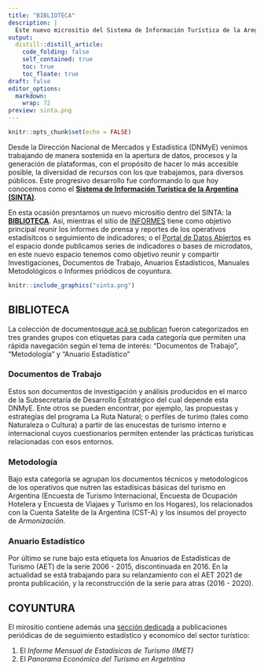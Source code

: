 ```yaml
---
title: "BIBLIOTECA"
description: |
  Este nuevo micrositio del Sistema de Información Turística de la Aregntina (SINTA) reune investigaciones, documentos de trabajo, documentos metodológicos y de coyunutra del sector turístico producidos por la DNMyE
output:
  distill::distill_article:
    code_folding: false
    self_contained: true
    toc: true
    toc_floate: true
draft: false    
editor_options: 
  markdown: 
    wrap: 72
preview: sinta.png
---
```


```r
knitr::opts_chunk$set(echo = FALSE)
```

Desde la Dirección Nacional de Mercados y Estadística (DNMyE) venimos trabajando de manera sostenida en la apertura de datos, procesos y la generación de plataformas, con el propósito de hacer lo más accesible posible, la diversidad de recursos con los que trabajamos, para diversos públicos. Este progresivo desarrollo fue conformando lo que hoy conocemos como el [**Sistema de Información Turística de la Argentina (SINTA)**](https://www.yvera.tur.ar/sinta/).

En esta ocasión presntamos un nuevo micrositio dentro del SINTA: la [**BIBLIOTECA**](https://biblioteca.yvera.tur.ar/). Así, mientras el sitio de [INFORMES](https://www.yvera.tur.ar/sinta/informe) tiene como objetivo principal reunir los informes de prensa y reportes de los operativos estadísitcos o seguimiento de indicadores; o el [Portal de Datos Abiertos](https://datos.yvera.gob.ar/) es el espacio donde publicamos series de indicadores o bases de microdatos, en este nuevo espacio tenemos como objetivo reunir y compartir Investigaciones, Documentos de Trabajo, Anuarios Estadísticos, Manuales Metodológicos o Informes priódicos de coyuntura.

```r
knitr::include_graphics("sinta.png")
```

## BIBLIOTECA

La colección de documentos[que acá se publican](https://biblioteca.yvera.tur.ar/) fueron categorizados en tres grandes grupos con etiquetas para cada categoría que permiten una rápida navegación según el tema de interés: "Documentos de Trabajo", "Metodología" y "Anuario Estadístico"

### Documentos de Trabajo

Estos son documentos de investigación y análisis producidos en el marco de la Subsecretaría de Desarrollo Estratégico del cual depende esta DNMyE. Ente otros se pueden encontrar, por ejemplo, las propuestas y estrategías del programa La Ruta Natural; o perfiles de turimo (tales como Naturaleza o Cultura) a partir de las enucestas de turismo interno e internacional cuyos cuestionarios permiten entender las prácticas turísticas relacionadas con esos entornos.

### Metodología 

Bajo esta categoría se agrupan los documentos técnicos y metodologicos de los operativos que nutren las estadísicas básicas del turismo en Argentina (Encuesta de Turismo Internacional, Encuesta de Ocupación Hotelera y Encuesta de Viajaes y Turismo en los Hogares), los relacionados con la Cuenta Satelite de la Argentina (CST-A) y los insumos del proyecto de *Armonización.*

###  Anuario Estadístico

Por último se rune bajo esta etiqueta los Anuarios de Estadísticas de Turismo (AET) de la serie 2006 - 2015, discontinuada en 2016. En la actualidad se está trabajando para su relanzamiento con el AET 2021 de pronta publicación, y la reconstrucción de la serie para atras (2016 - 2020).

## COYUNTURA

El mirositio contiene además una [sección dedicada](https://biblioteca.yvera.tur.ar/coyuntura.html) a publicaciones periódicas de de seguimiento estadístico y economíco del sector turístico:

1.  El *Informe Mensual de Estadísicas de Turismo (IMET)*
2.  El *Panorama Económico del Turismo en Argetntina*
